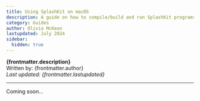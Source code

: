 ---
title: Using SplashKit on macOS
description: A guide on how to compile/build and run SplashKit programs in C++, C# and python.
category: Guides
author: Olivia McKeon
lastupdated: July 2024
sidebar:
  hidden: true
---


**{frontmatter.description}**  
Written by: {frontmatter.author}  
_Last updated: {frontmatter.lastupdated}_

---

Coming soon...
